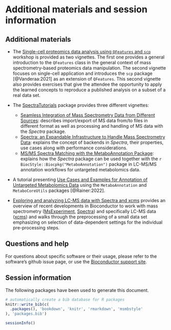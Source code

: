 # Additional materials and session information {#sec-si}

## Additional materials

- The [Single-cell proteomics data analysis using `QFeatures` and
  `scp`](https://lgatto.github.io/QFeaturesScpWorkshop2021/) workshop
  is provided as two vignettes. The first one provides a general
  introduction to the `QFeatures` class in the general context of mass
  spectrometry-based proteomics data manipulation. The second vignette
  focuses on single-cell application and introduces the `scp` package
  [@Vanderaa:2021] as an extension of `QFeatures`. This second
  vignette also provides exercises that give the attendee the
  opportunity to apply the learned concepts to reproduce a published
  analysis on a subset of a real data set.

- The [SpectraTutorials](https://jorainer.github.io/SpectraTutorials) package
  provides three different vignettes:
  - [Seamless Integration of Mass Spectrometry Data from Different
  Sources](https://jorainer.github.io/SpectraTutorials/articles/analyzing-MS-data-from-different-sources-with-Spectra.html):
  describes import/export of MS data from/to files in different format as well
  as processing and handling of MS data with the *Spectra* package.
  - [Spectra: an Expandable Infrastructure to Handle Mass Spectrometry
  Data](https://jorainer.github.io/SpectraTutorials/articles/Spectra-backends.html):
  explains the concept of backends in *Spectra*, their properties, use cases
  along with performance considerations.
  - [MS/MS Spectra Matching with the MetaboAnnotation
  Package](https://jorainer.github.io/SpectraTutorials/articles/Spectra-matching-with-MetaboAnnotation.html):
  explains how the *Spectra* package can be used together with the `r
  BiocStyle::Biocpkg("MetaboAnnotation")` package in LC-MS/MS annotation
  workflows for untargeted metabolomics data.

- A tutorial presenting [Use Cases and Examples for Annotation of
  Untargeted Metabolomics
  Data](https://jorainer.github.io/MetaboAnnotationTutorials/) using
  the `MetaboAnnotation` and `MetaboCoreUtils` packages
  [@Rainer:2022].

- [Exploring and analyzing LC-MS data with Spectra and
  xcms](https://jorainer.github.io/xcmsTutorials/) provides an
  overview of recent developments in Bioconductor to work with mass
  spectrometry
  ([MsExperiment](https://github.com/RforMassSpectrometry/MsExperiment),
  [Spectra](https://github.com/RforMassSpectrometry/Spectra)) and
  specifically LC-MS data ([xcms](https://github.com/sneumann/xcms))
  and walks through the preprocessing of a small data set emphasizing
  on selection of data-dependent settings for the individual
  pre-processing steps.

## Questions and help

For questions about specific software or their usage, please refer to
the software's github issue page, or use the [Bioconductor support
site](http://support.bioconductor.org/).


## Session information

The following packages have been used to generate this document.

```r
# automatically create a bib database for R packages
knitr::write_bib(c(
  .packages(), 'bookdown', 'knitr', 'rmarkdown', 'msmbstyle'
), 'packages.bib')
```

```r
sessionInfo()
```
